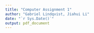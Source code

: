 ```yaml
---
title: "Computer Assignment 1"
author: "Gabriel Lindqvist, Jiahui Li"
date: "`r Sys.Date()`"
output: pdf_document
---
```


